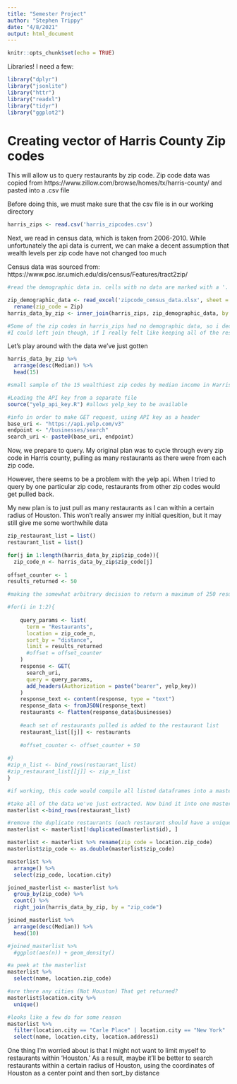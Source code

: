 ```yaml
---
title: "Semester Project"
author: "Stephen Trippy"
date: "4/8/2021"
output: html_document
---
```


```r
knitr::opts_chunk$set(echo = TRUE)
```

Libraries! I need a few:
```r
library("dplyr")
library("jsonlite")
library("httr")
library("readxl")
library("tidyr")
library("ggplot2")
```

# Creating vector of Harris County Zip codes

This will allow us to query restaurants by zip code. Zip code data was copied from
https://www.zillow.com/browse/homes/tx/harris-county/
and pasted into a .csv file

Before doing this, we must make sure that the csv file is in our working directory
```r
harris_zips <- read.csv('harris_zipcodes.csv')
```

Next, we read in census data, which is taken from 2006-2010. While unfortunately the api data is current, we can make a decent assumption that wealth levels per zip code have not changed too much

Census data was sourced from:
https://www.psc.isr.umich.edu/dis/census/Features/tract2zip/

```r
#read the demographic data in. cells with no data are marked with a '.'

zip_demographic_data <- read_excel('zipcode_census_data.xlsx', sheet = 'nation', na = ".") %>% 
  rename(zip_code = Zip)
harris_data_by_zip <- inner_join(harris_zips, zip_demographic_data, by = 'zip_code')

#Some of the zip codes in harris_zips had no demographic data, so i decided to inner_join. 
#I could left join though, if I really felt like keeping all of the restaurant data from these zip codes
```

Let's play around with the data we've just gotten
```r
harris_data_by_zip %>% 
  arrange(desc(Median)) %>% 
  head(15)

#small sample of the 15 wealthiest zip codes by median income in Harris county. Neat!
```

```r
#Loading the API key from a separate file
source("yelp_api_key.R") #allows yelp_key to be available

#info in order to make GET request, using API key as a header
base_uri <- "https://api.yelp.com/v3"
endpoint <- "/businesses/search"
search_uri <- paste0(base_uri, endpoint)

```


Now, we prepare to query. My original plan was to cycle through every zip code in Harris county, pulling as many restaurants as there were from each zip code. 

However, there seems to be a problem with the yelp api. When I tried to query by one particular zip code, restaurants from other zip codes would get pulled back.

My new plan is to just pull as many restaurants as I can within a certain radius of Houston. This won't really answer my initial quesition, but it may still give me some worthwhile data

```r
zip_restaurant_list = list()
restaurant_list = list()

for(j in 1:length(harris_data_by_zip$zip_code)){
  zip_code_n <- harris_data_by_zip$zip_code[j]
  
offset_counter <- 1
results_returned <- 50

#making the somewhat arbitrary decision to return a maximum of 250 results per zip code. I think that this is a good enough amount to get a decent sample of each zip in Harris County, assuming yelp shows us the correct zips

#for(i in 1:2){
  
    query_params <- list(
      term = "Restaurants",
      location = zip_code_n,
      sort_by = "distance",
      limit = results_returned
      #offset = offset_counter
    )
    response <- GET(
      search_uri, 
      query = query_params, 
      add_headers(Authorization = paste("bearer", yelp_key))
    )
    response_text <- content(response, type = "text")
    response_data <- fromJSON(response_text)
    restaurants <- flatten(response_data$businesses)
  
    #each set of restaurants pulled is added to the restaurant list
    restaurant_list[[j]] <- restaurants
  
    #offset_counter <- offset_counter + 50
  
#}
#zip_n_list <- bind_rows(restaurant_list)
#zip_restaurant_list[[j]] <- zip_n_list
}
```


```r
#if working, this code would compile all listed dataframes into a master dataframe, containing many restaurants

#take all of the data we've just extracted. Now bind it into one masterlist
masterlist <-bind_rows(restaurant_list) 

#remove the duplicate restaurants (each restaurant should have a unique id)
masterlist <- masterlist[!duplicated(masterlist$id), ]

masterlist <- masterlist %>% rename(zip_code = location.zip_code) 
masterlist$zip_code <- as.double(masterlist$zip_code)

masterlist %>% 
  arrange() %>% 
  select(zip_code, location.city)

joined_masterlist <- masterlist %>% 
  group_by(zip_code) %>% 
  count() %>% 
  right_join(harris_data_by_zip, by = "zip_code")

joined_masterlist %>% 
  arrange(desc(Median)) %>% 
  head(10)

#joined_masterlist %>% 
  #ggplot(aes(n)) + geom_density()
```

```r
#a peek at the masterlist
masterlist %>%
  select(name, location.zip_code)

#are there any cities (Not Houston) That get returned?
masterlist$location.city %>% 
  unique()

#looks like a few do for some reason
masterlist %>% 
  filter(location.city == "Carle Place" | location.city == "New York" | location.city == "HOUSTON" | location.city == "Bellaire") %>% 
  select(name, location.city, location.address1)

```

One thing I'm worried about is that I might not want to limit myself to restaurants within 'Houston.' As a result, maybe it'll be better to search restaurants within a certain radius of Houston, using the coordinates of Houston as a center point and then sort_by distance

```r

```